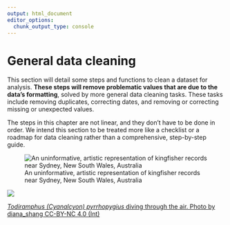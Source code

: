 ```yaml
---
output: html_document
editor_options: 
  chunk_output_type: console
---
```


# General data cleaning

This section will detail some steps and functions to clean a dataset for analysis. **These steps will remove problematic values that are due to the data's formatting**, solved by more general data cleaning tasks. These tasks include removing duplicates, correcting dates, and removing or correcting missing or unexpected values.

The steps in this chapter are not linear, and they don't have to be done in order. We intend this section to be treated more like a checklist or a roadmap for data cleaning rather than a comprehensive, step-by-step guide. 

![An uninformative, artistic representation of kingfisher records near Sydney, New South Wales, Australia](../images/map_kingfishers.png)

::: aside

<img src="https://ala-images.s3.ap-southeast-2.amazonaws.com/store/e/b/3/c/a83dce83-614d-4630-9fff-07dde027c3be/original" class="rounded"/></img>

::: figure-caption
[*Todiramphus (Cyanalcyon) pyrrhopygius* diving through the air. Photo by diana_shang CC-BY-NC 4.0
(Int)](https://biocache.ala.org.au/occurrences/6aa0e692-4adf-4066-b260-3b010858278a)
:::
:::

